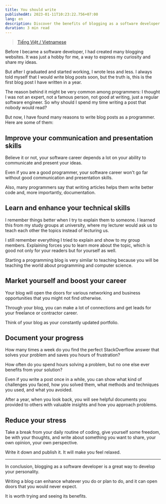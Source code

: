 ```yaml
---
title: You should write
publishedAt: 2023-01-11T10:23:22.756+07:00
lang: en
description: Discover the benefits of blogging as a software developer. Learn how blogging can improve your skills, career, and well-being. Find out how to start and stick with it.
duration: 3 min read
---
```


> [Tiếng Việt / Vietnamese](/writing/you-should-write-vi)

Before I became a software developer, I had created many blogging websites. It was just a hobby for me, a way to express my curiosity and share my ideas.

But after I graduated and started working, I wrote less and less. I always told myself that I would write blog posts soon, but the truth is, this is the first blog post I have written in a year.

The reason behind it might be very common among programmers: I thought I was not an expert, not a famous person, not good at writing, just a regular software engineer. So why should I spend my time writing a post that nobody would read?

But now, I have found many reasons to write blog posts as a programmer. Here are some of them:

## Improve your communication and presentation skills

Believe it or not, your software career depends a lot on your ability to communicate and present your ideas.

Even if you are a good programmer, your software career won't go far without good communication and presentation skills.

Also, many programmers say that writing articles helps them write better code and, more importantly, documentation.

## Learn and enhance your technical skills

I remember things better when I try to explain them to someone. I learned this from my study groups at university, where my lecturer would ask us to teach each other the topics instead of lecturing us.

I still remember everything I tried to explain and show to my group members. Explaining forces you to learn more about the topic, which is good not only for your readers but for yourself as well.

Starting a programming blog is very similar to teaching because you will be teaching the world about programming and computer science.

## Market yourself and boost your career

Your blog will open the doors for various networking and business opportunities that you might not find otherwise.

Through your blog, you can make a lot of connections and get leads for your freelance or contractor career.

Think of your blog as your constantly updated portfolio.

## Document your progress

How many times a week do you find the perfect StackOverflow answer that solves your problem and saves you hours of frustration?

How often do you spend hours solving a problem, but no one else ever benefits from your solution?

Even if you write a post once in a while, you can show what kind of challenges you faced, how you solved them, what methods and techniques you used, and what you avoided.

After a year, when you look back, you will see helpful documents you provided to others with valuable insights and how you approach problems.

## Reduce your stress

Take a break from your daily routine of coding, give yourself some freedom, be with your thoughts, and write about something you want to share, your own opinion, your own perspective.

Write it down and publish it. It will make you feel relaxed.

---

In conclusion, blogging as a software developer is a great way to develop your personality.

Writing a blog can enhance whatever you do or plan to do, and it can open doors that you would never expect.

It is worth trying and seeing its benefits.

